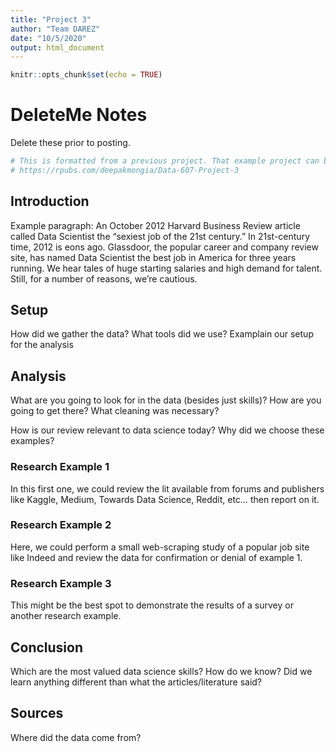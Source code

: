 ---
title: "Project 3"
author: "Team DAREZ"
date: "10/5/2020"
output: html_document
---

```{r setup, include=FALSE}
knitr::opts_chunk$set(echo = TRUE)
```

# DeleteMe Notes

Delete these prior to posting.

```{r include=FALSE, message=FALSE}
# This is formatted from a previous project. That example project can be found through the link:
# https://rpubs.com/deepakmongia/Data-607-Project-3
```


## Introduction

Example paragraph:
An October 2012 Harvard Business Review article called Data Scientist the “sexiest job of the 21st century.” In 21st-century time, 2012 is eons ago. Glassdoor, the popular career and company review site, has named Data Scientist the best job in America for three years running. We hear tales of huge starting salaries and high demand for talent. Still, for a number of reasons, we’re cautious.

## Setup 

How did we gather the data? What tools did we use? Examplain our setup for the analysis

## Analysis

What are you going to look for in the data (besides just skills)? How are you going to get there? What cleaning was necessary?

How is our review relevant to data science today? Why did we choose these examples?

### Research Example 1 

In this first one, we could review the lit available from forums and publishers like Kaggle, Medium, Towards Data Science, Reddit, etc... then report on it.

### Research Example 2

Here, we could perform a small web-scraping study of a popular job site like Indeed and review the data for confirmation or denial of example 1.

### Research Example 3

This might be the best spot to demonstrate the results of a survey or another research example. 

## Conclusion

Which are the most valued data science skills? How do we know? Did we learn anything different than what the articles/literature said?

## Sources

Where did the data come from? 
